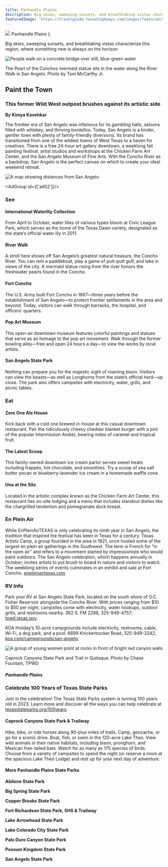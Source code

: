 ```yaml
---
title: Panhandle Plains
description: Big skies, sweeping sunsets, and breathtaking vistas characterize this region, where something new is always on the horizon
featuredImage: 'https://travelguide.texashighways.com/images/featured/travelguide-panhandle-featured.jpg'
---
```


  <span>
    <img class="region-title-map" src={`../images/map-panhandle-plains.png`}/>
    Panhandle Plains
  </span>
);

<PageDescription>

Big skies, sweeping sunsets, and breathtaking vistas characterize this region, where something new is always on the horizon

</PageDescription>

<Row>

<Column colSm={12} colMd={6} colLg={10}>

![People walk on a concrete bridge over still, blue-green water](images/panhandle-plains-pearl-conchos.jpg)
<Caption>The Pearl of the Conchos mermaid statue sits in the water along the River Walk in San Angelo. Photo by Tom McCarthy Jr.</Caption>

## **Paint the Town**

</Column>
</Row>

<Row>

<Column colSm={12} colMd={6} colLg={8}>

### This former Wild West outpost brushes against its artistic side

**By Kimya Kavehkar**

The frontier era of San Angelo was infamous for its gambling halls, saloons filled with whiskey, and thriving bordellos. Today, San Angelo is a kinder, gentler town with plenty of family-friendly diversions. Its brand has transitioned from one of the wildest towns of West Texas to a haven for creatives. There is a free 24-hour art gallery downtown, a weeklong fall painting festival, artist studios and workshops at the Chicken Farm Art Center, and the San Angelo Museum of Fine Arts. With the Concho River as a backdrop, San Angelo is the perfect canvas on which to create your ideal weekend retreat.

</Column>

<Column colSm={3} colMd={2} colLg={3}>

![A map showing distances from San Angelo](images/panhandle-san-angelo-map.png)

</Column>

</Row>

<Row>

<AdGroup id={['ad02']}/>

</Row>

<Row>

<Column colSm={12} colMd={5} colLg={8}>

### See

#### International Waterlily Collection

From April to October, water lilies of various types bloom at Civic League Park, which serves as the home of the Texas Dawn variety, designated as the state’s official water lily in 2011.

#### River Walk

A stroll here shows off San Angelo’s greatest natural treasure, the Concho River. You can rent a paddleboat, play a game of putt-putt golf, and take in views of the city. A mermaid statue rising from the river honors the freshwater pearls found in the Concho.

#### Fort Concho

The U.S. Army built Fort Concho in 1867—three years before the establishment of San Angelo—to protect frontier settlements in the area and beyond. Today, visitors can walk through barracks, the hospital, and officers’ quarters.

#### Pop Art Museum

This open-air downtown museum features colorful paintings and statues that serve as an homage to the pop art movement. Walk through the former bowling alley—free and open 24 hours a day—to view the works by local artists.

#### San Angelo State Park

Nothing can prepare you for the majestic sight of roaming bison. Visitors can view the beasts—as well as Longhorns from the state’s official herd—up close. The park also offers campsites with electricity, water, grills, and picnic tables.

### Eat

#### Zero One Ale House

Kick back with a cold one brewed in-house at this casual downtown restaurant. Pair the ridiculously cheesy cheddar blanket burger with a pint of the popular Intermission Amber, bearing notes of caramel and tropical fruit.

#### The Latest Scoop

This family-owned downtown ice cream parlor serves sweet treats including frappés, hot chocolate, and smoothies. Try a scoop of sea salt butter pecan or blueberry-lavender ice cream in a homemade waffle cone.

#### Una at the Silo

Located in the artistic complex known as the Chicken Farm Art Center, this restaurant has on-site lodging and a menu that includes standout dishes like the chargrilled tenderloin and pomegranate duck breast.

### En Plein Air

While EnPleinAirTEXAS is only celebrating its ninth year in San Angelo, the tradition that inspired the festival has been in Texas for a century. Texas Artists Camp, a group founded in the area in 1921, once hosted some of the largest en plein air gatherings in the Southwest. The term is French for “in the open air” and refers to a movement started by impressionists who would paint outdoors. The San Angelo celebration, which happens annually in October, invites artists to put brush to board in nature and visitors to watch. The weeklong series of events culminates in an exhibit and sale at Fort Concho. [enpleinairtexas.com](http://enpleinairtexas.com)


### RV Info

Park your RV at San Angelo State Park, located on the south shore of O.C. Fisher Reservoir alongside the Concho River. With prices ranging from $10 to $50 per night, campsites come with electricity, water hookups, outdoor grills, and restrooms nearby. 362 S. FM 2288, 325-949-4757; [tpwd.texas.gov](https://tpwd.texas.gov/state-parks/san-angelo). 

KOA Holiday’s 10-acre campgrounds include electricity, restrooms, cable, Wi-Fi, a dog park, and a pool. 6699 Knickerbocker Road, 325-949-3242; [koa.com/campgrounds/san-angelo](http://koa.com/campgrounds/san-angelo).


</Column>

<Column colSm={12} colMd={3} colLg={3}>

<StatePark>

![A group of young women point at rocks in front of bright red canyon walls](images/panhandle-caprock.jpg)
<Caption>Caprock Canyons State Park and Trail in Quitaque. Photo by Chase Fountain, TPWD</Caption>

##### Panhandle Plains

### Celebrate 100 Years of Texas State Parks

Join in the celebration! The Texas State Parks system is turning 100 years old in 2023. Learn more and discover all the ways you can help celebrate at [texasstateparks.org/100years](https://texasstateparks.org/100years).

#### Caprock Canyons State Park & Trailway

Hike, bike, or ride horses along 90-plus miles of trails. Camp, geocache, or go for a scenic drive. Boat, fish, or swim in the 120-acre Lake Theo. View wild animals in their native habitats, including bison, pronghorn, and Mexican free-tailed bats. Watch for as many as 175 species of birds. Choose from a variety of campsites to spend the night (or reserve a room at the spacious Lake Theo Lodge) and rest up for your next day of adventure.

#### More Panhandle Plains State Parks

**Abilene State Park**
<br/>

**Big Spring State Park**
<br/>

**Copper Breaks State Park**
<br/>

**Fort Richardson State Park, SHS & Trailway**
<br/>

**Lake Arrowhead State Park**
<br/>

**Lake Colorado City State Park**
<br/>

**Palo Duro Canyon State Park**
<br/>

**Possum Kingdom State Park**
<br/>

**San Angelo State Park**
<br/>

</StatePark>

</Column>

</Row>

<Row>
<Column colSm={12} colMd={4} colLg={8}>
<RegionListing title="Panhandle Plains" color="red" region="PANHANDLE PLAINS" ads={['ad63']}/>
</Column>

<Column colSm={6} colMd={4} colLg={4}>

</Column>

</Row>